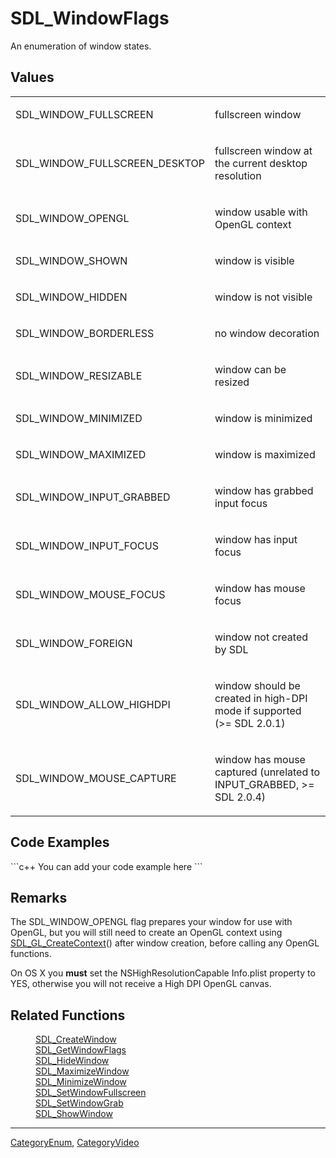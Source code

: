 <!-- pragma section-numbers off -->
<!-- pragma camelcase off -->

= SDL_WindowFlags =
An enumeration of window states.


== Values ==
{|
|SDL_WINDOW_FULLSCREEN
|fullscreen window
|-
|SDL_WINDOW_FULLSCREEN_DESKTOP
|fullscreen window at the current desktop resolution
|-
|SDL_WINDOW_OPENGL
|window usable with OpenGL context
|-
|SDL_WINDOW_SHOWN
|window is visible
|-
|SDL_WINDOW_HIDDEN
|window is not visible
|-
|SDL_WINDOW_BORDERLESS
|no window decoration
|-
|SDL_WINDOW_RESIZABLE
|window can be resized
|-
|SDL_WINDOW_MINIMIZED
|window is minimized
|-
|SDL_WINDOW_MAXIMIZED
|window is maximized
|-
|SDL_WINDOW_INPUT_GRABBED
|window has grabbed input focus
|-
|SDL_WINDOW_INPUT_FOCUS
|window has input focus
|-
|SDL_WINDOW_MOUSE_FOCUS
|window has mouse focus
|-
|SDL_WINDOW_FOREIGN
|window not created by SDL
|-
|SDL_WINDOW_ALLOW_HIGHDPI
|window should be created in high-DPI mode if supported (>= SDL 2.0.1)
|-
|SDL_WINDOW_MOUSE_CAPTURE
|window has mouse captured (unrelated to INPUT_GRABBED, >= SDL 2.0.4)
|}

== Code Examples ==
```c++
You can add your code example here
```

== Remarks ==
The SDL_WINDOW_OPENGL flag prepares your window for use with OpenGL, but you will still need to create an OpenGL context using [[SDL_GL_CreateContext]]() after window creation, before calling any OpenGL functions.

On OS X you '''must''' set the NSHighResolutionCapable Info.plist property to YES, otherwise you will not receive a High DPI OpenGL canvas. 

== Related Functions ==
:[[SDL_CreateWindow]]
:[[SDL_GetWindowFlags]]
:[[SDL_HideWindow]]
:[[SDL_MaximizeWindow]]
:[[SDL_MinimizeWindow]]
:[[SDL_SetWindowFullscreen]]
:[[SDL_SetWindowGrab]]
:[[SDL_ShowWindow]]

----
[[CategoryEnum]], [[CategoryVideo]]
